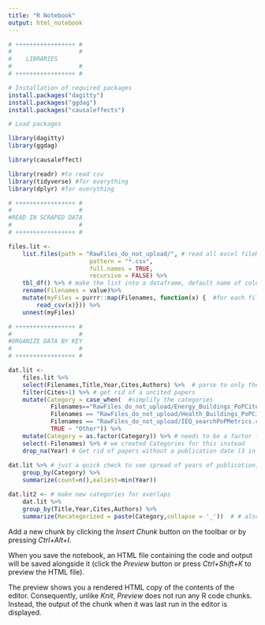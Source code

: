 ---
title: "R Notebook"
output: html_notebook
---
 

```{r}

# +++++++++++++++++ #
#                   # 
#    LIBRARIES
#                   #
# +++++++++++++++++ #

# Installation of required packages
install.packages("dagitty")
install.packages("ggdag")
install.packages("causaleffects")


```


```{r}


# Load packages

library(dagitty)
library(ggdag)

library(causaleffect)

library(readr) #to read csv 
library(tidyverse) #for everything 
library(dplyr) #for everything 

# +++++++++++++++++ #
#                   # 
#READ IN SCRAPED DATA
#                   #
# +++++++++++++++++ #

files.lit <- 
    list.files(path = "RawFiles_do_not_upload/", # read all excel fileNAMES from this folder
                       pattern = "*.csv",
                       full.names = TRUE,
                       recursive = FALSE) %>% 
    tbl_df() %>% # make the list into a dataframe, default name of column is "value"
    rename(Filenames = value)%>%
    mutate(myFiles = purrr::map(Filenames, function(x) {  #for each filename, read in the file (gets nested)
        read_csv(x)})) %>% 
    unnest(myFiles)  

# +++++++++++++++++ #
#                   # 
#ORGANIZE DATA BY KEY
#                   #
# +++++++++++++++++ # 

dat.lit <-
    files.lit %>%
    select(Filenames,Title,Year,Cites,Authors) %>%  # parse to only the relevant columns
    filter(Cites>1) %>% # get rid of a uncited papers
    mutate(Category = case_when(  #simplify the categories
            Filenames=="RawFiles_do_not_upload/Energy_Buildings_PoPCites.csv" ~ "Energy",
            Filenames == "RawFiles_do_not_upload/Health_Buildings_PoPCites.csv" ~ "Health",
            Filenames == "RawFiles_do_not_upload/IEQ_searchPoPMetrics.csv" ~ "IEQ",
            TRUE ~ "Other")) %>%
    mutate(Category = as.factor(Category)) %>% # needs to be a factor for grouping later on
    select(-Filenames) %>% # we created Categories for this instead 
    drop_na(Year) # Get rid of papers without a publication date (3 in Health and 3 in IEQ)
    
dat.lit %>% # just a quick check to see spread of years of publication, by category
    group_by(Category) %>%
    summarize(count=n(),ealiest=min(Year))

dat.lit2 <- # make new categories for overlaps 
    dat.lit %>%
    group_by(Title,Year,Cites,Authors) %>%
    summarize(Recategorized = paste(Category,collapse = '_'))  # # also needs to be a factor for grouping later on...


```

Add a new chunk by clicking the *Insert Chunk* button on the toolbar or by pressing *Ctrl+Alt+I*.

When you save the notebook, an HTML file containing the code and output will be saved alongside it (click the *Preview* button or press *Ctrl+Shift+K* to preview the HTML file).

The preview shows you a rendered HTML copy of the contents of the editor. Consequently, unlike *Knit*, *Preview* does not run any R code chunks. Instead, the output of the chunk when it was last run in the editor is displayed.
